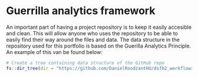 # Guerrilla analytics framework

An important part of having a project repository is to keep it easily accesible and clean. This will allow anyone who uses the repository to be able to easily find their way around the files and data. The data structure in the repository used for this portfolio is based on the Guerilla Analytics Principle.
<br>
An example of this van be found below:
<br>
```r
# Create a tree containing data structure of the GitHub repo
fs::dir_tree(dir = "https://github.com/DanielRoodzantHU/dsfb2_workflows_portfolio")
```
